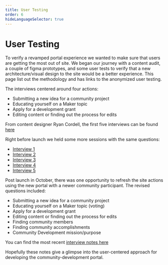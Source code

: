 ```yaml
---
title: User Testing
order: 6
hideLanguageSelector: true
---
```

# User Testing

To verify a revamped portal experience we wanted to make sure that users are getting the most out of site. We began our journey with a content audit, a couple of figma prototypes, and some user tests to verify that a new architecture/visual design to the site would be a better experience. This page list out the methodology and has links to the anonymized user testing.

The interviews centered around four actions:

- Submitting a new idea for a community project
- Educating yourself on a Maker topic
- Apply for a development grant
- Editing content or finding out the process for edits

From content designer Ryan Cordell, the first five interviews can be found [here](https://www.notion.so/Research-912b116740e246cc87b372e018d33d4e)

Right before launch we held some more sessions with the same questions:

- [Interview 1](https://hackmd.io/@rawhaus/ryz_A_9Ew)
- [Interview 2](https://hackmd.io/JUT5f96fSNS0uBiScHnE8A)
- [Interview 3](https://hackmd.io/TWFiPWvCTpiNh8Pu3MpFsg)
- [Interview 4](https://hackmd.io/PLnjtDFjSDKgxTyakqahFA)
- [Interview 5](https://hackmd.io/kA8Dtf_tTKKlNKB_Mp_S_w")

Post launch in October, there was one opportunity to refresh the site actions using the new portal with a newer community participant. The revised questions included:

- Submitting a new idea for a community project
- Educating yourself on a Maker topic (voting)
- Apply for a development grant
- Editing content or finding out the process for edits
- Finding community members
- Finding community accomplishments
- Community Development mission/purpose

You can find the most recent [interview notes here](https://docs.google.com/document/d/1oQ_bJLw5HIejKl_hNxi-IbBPAirrwA2q3nVhJqElfp0)

Hopefully these notes give a glimpse into the user-centered approach for developing the community-development portal.